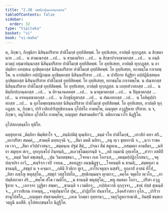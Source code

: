 ```yaml
---
title: "2.38 วชฺชนียปุคฺคลสนฺทสฺสน"
tableOfContents: false
sidebar:
  order: 32
type: "tipitaka"
basket: "vi"
book: "vi-maha"
---
```



<DynamicBreadcrumb />

<Division number="183" book="vi-maha">

<Paragraph number="797" book="vi-maha">
น, ภิกฺขเว, ภิกฺขุนิยา นิสินฺนปริสาย ปาติโมกฺขํ อุทฺทิสิตพฺพํ. โย อุทฺทิเสยฺย, อาปตฺติ ทุกฺกฏสฺส. น สิกฺขมานาย …เป…  น สามเณรสฺส …เป…  น สามเณริยา …เป…  น สิกฺขาปจฺจกฺขาตกสฺส …เป…  น อนฺติมวตฺถุํ อชฺฌาปนฺนกสฺส นิสินฺนปริสาย ปาติโมกฺขํ อุทฺทิสิตพฺพํ. โย อุทฺทิเสยฺย, อาปตฺติ ทุกฺกฏสฺส.
</Paragraph>

<Paragraph number="798" book="vi-maha">
น อาปตฺติยา อทสฺสเน อุกฺขิตฺตกสฺส นิสินฺนปริสาย ปาติโมกฺขํ อุทฺทิสิตพฺพํ. โย อุทฺทิเสยฺย, ยถาธมฺโม กาเรตพฺโพ. น อาปตฺติยา อปฺปฏิกมฺเม อุกฺขิตฺตกสฺส นิสินฺนปริสาย …เป…  น ปาปิกาย ทิฏฺฐิยา อปฺปฏินิสฺสคฺเค อุกฺขิตฺตกสฺส นิสินฺนปริสาย ปาติโมกฺขํ อุทฺทิสิตพฺพํ. โย อุทฺทิเสยฺย, ยถาธมฺโม กาเรตพฺโพ.
</Paragraph>

<Paragraph number="799" book="vi-maha">
น ปณฺฑกสฺส นิสินฺนปริสาย ปาติโมกฺขํ อุทฺทิสิตพฺพํ. โย อุทฺทิเสยฺย, อาปตฺติ ทุกฺกฏสฺส. น เถยฺยสํวาสกสฺส …เป…  น ติตฺถิยปกฺกนฺตกสฺส …เป…  น ติรจฺฉานคตสฺส …เป…  น มาตุฆาตกสฺส …เป…  น ปิตุฆาตกสฺส …เป…  น อรหนฺตฆาตกสฺส …เป…  น ภิกฺขุนิทูสกสฺส …เป…  น สํฆเภทกสฺส …เป…  น โลหิตุปฺปาทกสฺส …เป…  น อุภโตพฺยญฺชนกสฺส นิสินฺนปริสาย ปาติโมกฺขํ อุทฺทิสิตพฺพํ. โย อุทฺทิเสยฺย, อาปตฺติ ทุกฺกฏสฺส.
</Paragraph>

<Paragraph number="800" book="vi-maha">
น, ภิกฺขเว, ปาริวาสิกปาริสุทฺธิทาเนน อุโปสโถ กาตพฺโพ, อญฺญตฺร อวุฏฺฐิตาย ปริสาย. น จ, ภิกฺขเว, อนุโปสเถ อุโปสโถ กาตพฺโพ, อญฺญตฺร สํฆสามคฺคิยา”ติ.

</Paragraph>
</Division>

<Paragraph number="801" type="center" book="vi-maha">
ตติยภาณวาโร นิฏฺฐิโต.

  
อุโปสถกฺขนฺธโก ทุติโย.



</Paragraph>

<Paragraph number="802" type="center" book="vi-maha">
ตสฺสุทฺทานํ


</Paragraph>

<Paragraph number="803" type="verses" book="vi-maha">
_ติตฺถิยา พิมฺพิสาโร จ,_  
_สนฺนิปติตุํ ตุณฺหิกา;_  
_ธมฺมํ รโห ปาติโมกฺขํ,_  
_เทวสิกํ ตทา สกิํ._  

</Paragraph>

<Paragraph number="804" type="verses" book="vi-maha">
_ยถาปริสา สมคฺคํ,_  
_สามคฺคี มทฺทกุจฺฉิ จ;_  
_สีมา มหตี นทิยา,_  
_อนุ ทฺเว ขุทฺทกานิ จ._  

</Paragraph>

<Paragraph number="805" type="verses" book="vi-maha">
_นวา ราชคเห เจว,_  
_สีมา อวิปฺปวาสนา;_  
_สมฺมนฺเน ปฐมํ สีมํ,_  
_ปจฺฉา สีมํ สมูหเน._  

</Paragraph>

<Paragraph number="806" type="verses" book="vi-maha">
_อสมฺมตา คามสีมา,_  
_นทิยา สมุทฺเท สเร;_  
อุทกุกฺเขโป ภินฺทนฺติ,_  
_ตเถวชฺโฌตฺถรนฺติ จ._  

</Paragraph>

<Paragraph number="807" type="verses" book="vi-maha">
_กติ กมฺมานิ อุทฺเทโส,_  
_สวรา อสตีปิ จ;_  
_ธมฺมํ วินยํ ตชฺเชนฺติ,_  
_ปุน วินยตชฺชนา._  

</Paragraph>

<Paragraph number="808" type="verses" book="vi-maha">
_โจทนา กเต โอกาเส,_  
_อธมฺมปฺปฏิกฺโกสนา;_  
_จตุปญฺจปรา อาวิ,_  
_สญฺจิจฺจ เจปิ วายเม._  

</Paragraph>

<Paragraph number="809" type="verses" book="vi-maha">
_สคหฏฺฐา อนชฺฌิฏฺฐา,_  
_โจทนมฺหิ น ชานติ;_  
_สมฺพหุลา น ชานนฺติ,_  
_สชฺชุกํ น จ คจฺฉเร._  

</Paragraph>

<Paragraph number="810" type="verses" book="vi-maha">
_กติมี กีวติกา ทูเร,_  
_อาโรเจตุญฺจ นสฺสริ;_  
อุกฺลาปํ อาสนํ ทีโป,_  
_ทิสา อญฺโญ พหุสฺสุโต._  

</Paragraph>

<Paragraph number="811" type="verses" book="vi-maha">
_สชฺชุกํ วสฺสุโปสโถ,_  
_สุทฺธิกมฺมญฺจ ญาตกา;_  
_คคฺโค จตุตโย ทฺเวโก,_  
_อาปตฺติสภาคา สริ._  

</Paragraph>

<Paragraph number="812" type="verses" book="vi-maha">
_สพฺโพ สํโฆ เวมติโก,_  
_น ชานนฺติ พหุสฺสุโต;_  
_พหู สมสมา โถกา,_  
_ปริสา อวุฏฺฐิตาย จ._  

</Paragraph>

<Paragraph number="813" type="verses" book="vi-maha">
_เอกจฺจา วุฏฺฐิตา สพฺพา,_  
_ชานนฺติ จ เวมติกา;_  
_กปฺปเตวาติ กุกฺกุจฺจา,_  
_ชานํ ปสฺสํ สุณนฺติ จ._  

</Paragraph>

<Paragraph number="814" type="verses" book="vi-maha">
_อาวาสิเกน อาคนฺตุ,_  
_จาตุปนฺนรโส ปุน;_  
_ปาฏิปโท ปนฺนรโส,_  
_ลิงฺคสํวาสกา อุโภ._  

</Paragraph>

<Paragraph number="815" type="verses" book="vi-maha">
_ปาริวาสานุโปสโถ,_  
_อญฺญตฺร สํฆสามคฺคิยา;_  
_เอเต วิภตฺตา อุทฺทานา,_  
_วตฺถุวิภูตการณาติ._  


</Paragraph>

<Paragraph number="816" type="center" book="vi-maha">
อิมสฺมิํ ขนฺธเก วตฺถูนิ ฉอสีติ.



</Paragraph>

<Paragraph number="817" type="center" book="vi-maha">
อุโปสถกฺขนฺธโก นิฏฺฐิโต.
</Paragraph>